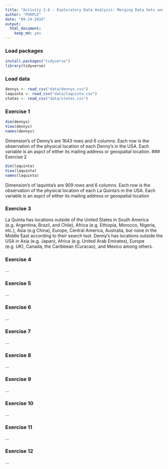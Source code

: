 ```yaml
---
title: "Activity 2.6 - Exploratory Data Analysis: Merging Data Sets and Visualizing Spatial Data"
author: "PURPLE"
date: "09-24-2019"
output: 
  html_document: 
    keep_md: yes
---
```


### Load packages

```r
install.packages("tidyverse")
library(tidyverse)
```

### Load data

```r
dennys <- read_csv("data/dennys.csv")
laquinta <- read_csv("data/laquinta.csv")
states <- read_csv("data/states.csv")
```


### Exercise 1

```r
dim(dennys)
View(dennys)
names(dennys)
```
Dimension's of Denny's are 1643 rows and 6 columns. Each row is the observation of the physical location of each Denny's in the USA. Each variable is an aspct of either its mailing address or geospatial location.
### Exercise 2

```r
dim(laquinta)
View(laquinta)
names(laquinta)
```
Dimension's of laquinta's are 909 rows and 6 columns. Each row is the observation of the physical location of each La Quinta's in the USA. Each variable is an aspct of either its mailing address or geospatial location

### Exercise 3

La Quinta has locations outside of the United States in South America (e.g. Argentina, Brazil, and Chile), Africa (e.g. Ethiopia, Morocco, Nigeria, etc.), Asia (e.g China), Europe, Central America, Australia, but none in the Middle East according to their search tool.
Denny's has locations outside the USA in Asia (e.g. Japan), Africa (e.g. United Arab Emirates), Europe (e.g. UK), Canada, the Caribbean (Curacao), and Mexico among others. 

### Exercise 4

...


### Exercise 5

...


### Exercise 6

...



### Exercise 7

...


### Exercise 8

...


### Exercise 9

...


### Exercise 10

...


### Exercise 11

...


### Exercise 12

...
